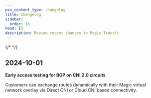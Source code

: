 ```yaml
---
pcx_content_type: changelog
title: Changelog
sidebar:
  order: 16
head: []
description: Review recent changes to Magic Transit.
---
```



{/* <!-- Actual content lives in /src/content/changelog/magic-transit/. Update the file there for new entries to appear here. For more details, refer to https://developers.cloudflare.com/style-guide/documentation-content-strategy/content-types/changelog/#yaml-file --> */}

<ProductChangelog product="magic-transit" hideEntry="2024-06-16-cloudflare-one"/>

## 2024-10-01

**Early access testing for BGP on CNI 2.0 circuits**

Customers can exchange routes dynamically with their Magic virtual network overlay via Direct CNI or Cloud CNI based connectivity.
